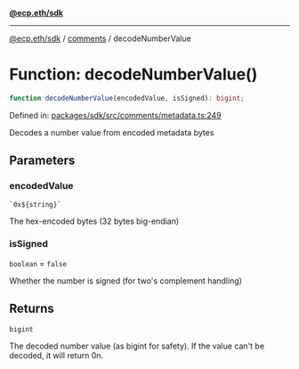[**@ecp.eth/sdk**](../../index.mdx)

***

[@ecp.eth/sdk](/sdk-reference/index.mdx) / [comments](/sdk-reference/comments/index.mdx) / decodeNumberValue

# Function: decodeNumberValue()

```ts
function decodeNumberValue(encodedValue, isSigned): bigint;
```

Defined in: [packages/sdk/src/comments/metadata.ts:249](https://github.com/ecp-eth/comments-monorepo/blob/main/packages/sdk/src/comments/metadata.ts#L249)

Decodes a number value from encoded metadata bytes

## Parameters

### encodedValue

`` `0x${string}` ``

The hex-encoded bytes (32 bytes big-endian)

### isSigned

`boolean` = `false`

Whether the number is signed (for two's complement handling)

## Returns

`bigint`

The decoded number value (as bigint for safety). If the value can't be decoded, it will return 0n.
